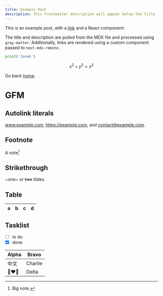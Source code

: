```yaml
---
title: Example Post
description: This frontmatter description will appear below the title
---
```


This is an example post, with a [link](https://nextjs.org) and a React component:

<Winogrona />

The title and description are pulled from the MDX file and processed using `gray-matter`. Additionally, links are rendered using a custom component passed to `next-mdx-remote`.

```py
print('Janek')
```

$$
x^2 + y^2 = z^2
$$

Go back [home](/).

# GFM

## Autolink literals

www.example.com, https://example.com, and contact@example.com.

## Footnote

A note[^1]

[^1]: Big note.

## Strikethrough

~one~ or ~~two~~ tildes.

## Table

| a | b  |  c |  d  |
| - | :- | -: | :-: |

## Tasklist

* [ ] to do
* [x] done

| Alpha    | Bravo   |
| -------- | ------- |
| 中文       | Charlie |
| 👩‍❤️‍👩 | Delta   |